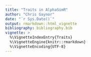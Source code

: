 ```yaml
---
title: "Traits in AlphaSimR"
author: "Chris Gaynor"
date: "`r Sys.Date()`"
output: rmarkdown::html_vignette
bibliography: bibliography.bib
vignette: >
  %\VignetteIndexEntry{Traits}
  %\VignetteEngine{knitr::rmarkdown}
  %\VignetteEncoding{UTF-8}
---
```


